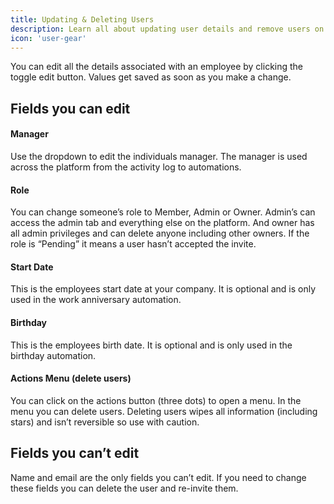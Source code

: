 ```yaml
---
title: Updating & Deleting Users
description: Learn all about updating user details and remove users on the KnowKR platform.
icon: 'user-gear'
---
```


You can edit all the details associated with an employee by clicking the toggle edit button. Values get saved as soon as you make a change.

## Fields you can edit

#### Manager

Use the dropdown to edit the individuals manager. The manager is used across the platform from the activity log to automations.

#### Role

You can change someone’s role to Member, Admin or Owner. Admin’s can access the admin tab and everything else on the platform. And owner has all admin privileges and can delete anyone including other owners. If the role is “Pending” it means a user hasn’t accepted the invite.

#### Start Date

This is the employees start date at your company. It is optional and is only used in the work anniversary automation.

#### Birthday

This is the employees birth date. It is optional and is only used in the birthday automation.

#### Actions Menu (delete users)

You can click on the actions button (three dots) to open a menu. In the menu you can delete users. Deleting users wipes all information (including stars) and isn’t reversible so use with caution.

## Fields you can’t edit

Name and email are the only fields you can’t edit. If you need to change these fields you can delete the user and re-invite them.
